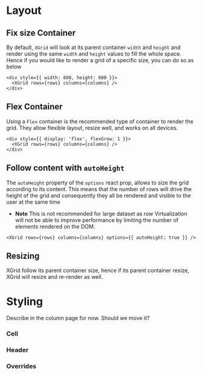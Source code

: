 
<Meta title="1. Docs/8. Layout & Styling" component={XGrid} />

# Layout

## Fix size Container

By default, `XGrid` will look at its parent container `width` and `height` and render using the same `width` and `height` values to fill the whole space.
Hence if you would like to render a grid of a specific size, you can do so as below

```tsx
<div style={{ width: 800, height: 600 }}>
  <XGrid rows={rows} columns={columns} />
</div>
```

## Flex Container

Using a `Flex` container is the recommended type of container to render the grid. They allow flexible layout, resize well, and works on all devices.

```tsx
<div style={{ display: 'flex', flexGrow: 1 }}>
  <XGrid rows={rows} columns={columns} />
</div>
```

## Follow content with `autoHeight`

The `autoHeight` property of the `options` react prop, allows to size the grid according to its content.
This means that the number of rows will drive the height of the grid and consequently they all be rendered and visible to the user at the same time

- **Note** This is not recommended for large dataset as row Virtualization will not be able to improve performance
  by limiting the number of elements rendered on the DOM.

```tsx
<XGrid rows={rows} columns={columns} options={{ autoHeight: true }} />
```

## Resizing

XGrid follow its parent container size, hence if its parent container resize, XGrid will resize and re-render as well.

# Styling

Describe in the column page for now. Should we move it?

### Cell

### Header

### Overrides

